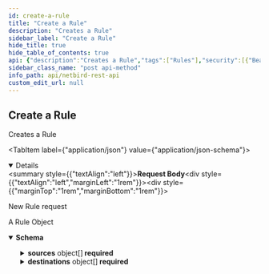 ```yaml
---
id: create-a-rule
title: "Create a Rule"
description: "Creates a Rule"
sidebar_label: "Create a Rule"
hide_title: true
hide_table_of_contents: true
api: {"description":"Creates a Rule","tags":["Rules"],"security":[{"BearerAuth":[]},{"TokenAuth":[]}],"requestBody":{"description":"New Rule request","content":{"application/json":{"schema":{"allOf":[{"type":"object","properties":{"name":{"description":"Rule name identifier","type":"string"},"description":{"description":"Rule friendly description","type":"string"},"disabled":{"description":"Rules status","type":"boolean"},"flow":{"description":"Rule flow, currently, only \"bidirect\" for bi-directional traffic is accepted","type":"string"}},"required":["name","description","disabled","flow"],"title":"RuleMinimum"},{"type":"object","properties":{"sources":{"type":"array","items":{"type":"string"}},"destinations":{"type":"array","items":{"type":"string"}}}}]}}}},"responses":{"200":{"description":"A Rule Object","content":{"application/json":{"schema":{"allOf":[{"type":"object","properties":{"id":{"description":"Rule ID","type":"string"}},"required":["id"]},{"type":"object","properties":{"name":{"description":"Rule name identifier","type":"string"},"description":{"description":"Rule friendly description","type":"string"},"disabled":{"description":"Rules status","type":"boolean"},"flow":{"description":"Rule flow, currently, only \"bidirect\" for bi-directional traffic is accepted","type":"string"}},"required":["name","description","disabled","flow"],"title":"RuleMinimum"},{"type":"object","properties":{"sources":{"description":"Rule source groups","type":"array","items":{"type":"object","properties":{"id":{"description":"Group ID","type":"string"},"name":{"description":"Group Name identifier","type":"string"},"peers_count":{"description":"Count of peers associated to the group","type":"integer"}},"required":["id","name","peers_count"],"title":"GroupMinimum"}},"destinations":{"description":"Rule destination groups","type":"array","items":{"type":"object","properties":{"id":{"description":"Group ID","type":"string"},"name":{"description":"Group Name identifier","type":"string"},"peers_count":{"description":"Count of peers associated to the group","type":"integer"}},"required":["id","name","peers_count"],"title":"GroupMinimum"}}},"required":["sources","destinations"]}],"title":"Rule"}}}}},"method":"post","path":"/api/rules","servers":[{"url":"https://netbird.io","description":"Default server"}],"securitySchemes":{"BearerAuth":{"type":"http","scheme":"bearer","bearerFormat":"JWT"},"TokenAuth":{"type":"apiKey","in":"header","name":"Authorization","description":"Prefix the value with \\\"Token\\\" to indicate the custom authorization type"}},"jsonRequestBodyExample":{"name":"string","description":"string","disabled":true,"flow":"string","sources":["string"],"destinations":["string"]},"info":{"title":"NetBird REST API","description":"API to manipulate groups, rules, policies and retrieve information about peers and users","version":"0.0.1"},"postman":{"name":"Create a Rule","description":{"content":"Creates a Rule","type":"text/plain"},"url":{"path":["api","rules"],"host":["{{baseUrl}}"],"query":[],"variable":[]},"header":[{"key":"Content-Type","value":"application/json"},{"key":"Accept","value":"application/json"}],"method":"POST","body":{"mode":"raw","raw":"\"\"","options":{"raw":{"language":"json"}}},"auth":{"type":"bearer","bearer":[{"type":"any","value":"<Bearer Token>","key":"token"}]}}}
sidebar_class_name: "post api-method"
info_path: api/netbird-rest-api
custom_edit_url: null
---
```



## Create a Rule



Creates a Rule

<MimeTabs><TabItem label={"application/json"} value={"application/json-schema"}><details style={{}} data-collapsed={false} open={true}><summary style={{"textAlign":"left"}}><strong>Request Body</strong></summary><div style={{"textAlign":"left","marginLeft":"1rem"}}><div style={{"marginTop":"1rem","marginBottom":"1rem"}}>

New Rule request

</div></div><ul style={{"marginLeft":"1rem"}}><SchemaItem collapsible={false} name={"name"} required={true} schemaName={"string"} qualifierMessage={undefined} schema={{"description":"Rule name identifier","type":"string"}}></SchemaItem><SchemaItem collapsible={false} name={"description"} required={true} schemaName={"string"} qualifierMessage={undefined} schema={{"description":"Rule friendly description","type":"string"}}></SchemaItem><SchemaItem collapsible={false} name={"disabled"} required={true} schemaName={"boolean"} qualifierMessage={undefined} schema={{"description":"Rules status","type":"boolean"}}></SchemaItem><SchemaItem collapsible={false} name={"flow"} required={true} schemaName={"string"} qualifierMessage={undefined} schema={{"description":"Rule flow, currently, only \"bidirect\" for bi-directional traffic is accepted","type":"string"}}></SchemaItem><SchemaItem collapsible={false} name={"sources"} required={false} schemaName={"string[]"} qualifierMessage={undefined} schema={{"type":"array","items":{"type":"string"}}}></SchemaItem><SchemaItem collapsible={false} name={"destinations"} required={false} schemaName={"string[]"} qualifierMessage={undefined} schema={{"type":"array","items":{"type":"string"}}}></SchemaItem></ul></details></TabItem></MimeTabs><div><ApiTabs><TabItem label={"200"} value={"200"}><div>

A Rule Object

</div><div><MimeTabs schemaType={"response"}><TabItem label={"application/json"} value={"application/json"}><SchemaTabs><TabItem label={"Schema"} value={"Schema"}><details style={{}} data-collapsed={false} open={true}><summary style={{"textAlign":"left"}}><strong>Schema</strong></summary><div style={{"textAlign":"left","marginLeft":"1rem"}}></div><ul style={{"marginLeft":"1rem"}}><SchemaItem collapsible={false} name={"id"} required={true} schemaName={"string"} qualifierMessage={undefined} schema={{"description":"Rule ID","type":"string"}}></SchemaItem><SchemaItem collapsible={false} name={"name"} required={true} schemaName={"string"} qualifierMessage={undefined} schema={{"description":"Rule name identifier","type":"string"}}></SchemaItem><SchemaItem collapsible={false} name={"description"} required={true} schemaName={"string"} qualifierMessage={undefined} schema={{"description":"Rule friendly description","type":"string"}}></SchemaItem><SchemaItem collapsible={false} name={"disabled"} required={true} schemaName={"boolean"} qualifierMessage={undefined} schema={{"description":"Rules status","type":"boolean"}}></SchemaItem><SchemaItem collapsible={false} name={"flow"} required={true} schemaName={"string"} qualifierMessage={undefined} schema={{"description":"Rule flow, currently, only \"bidirect\" for bi-directional traffic is accepted","type":"string"}}></SchemaItem><SchemaItem collapsible={true} className={"schemaItem"}><details style={{}}><summary style={{}}><strong>sources</strong><span style={{"opacity":"0.6"}}> object[]</span><strong style={{"fontSize":"var(--ifm-code-font-size)","color":"var(--openapi-required)"}}> required</strong></summary><div style={{"marginLeft":"1rem"}}><div style={{"marginTop":".5rem","marginBottom":".5rem"}}>

Rule source groups

</div><li><div style={{"fontSize":"var(--ifm-code-font-size)","opacity":"0.6","marginLeft":"-.5rem","paddingBottom":".5rem"}}>Array [</div></li><SchemaItem collapsible={false} name={"id"} required={true} schemaName={"string"} qualifierMessage={undefined} schema={{"description":"Group ID","type":"string"}}></SchemaItem><SchemaItem collapsible={false} name={"name"} required={true} schemaName={"string"} qualifierMessage={undefined} schema={{"description":"Group Name identifier","type":"string"}}></SchemaItem><SchemaItem collapsible={false} name={"peers_count"} required={true} schemaName={"integer"} qualifierMessage={undefined} schema={{"description":"Count of peers associated to the group","type":"integer"}}></SchemaItem><li><div style={{"fontSize":"var(--ifm-code-font-size)","opacity":"0.6","marginLeft":"-.5rem"}}>]</div></li></div></details></SchemaItem><SchemaItem collapsible={true} className={"schemaItem"}><details style={{}}><summary style={{}}><strong>destinations</strong><span style={{"opacity":"0.6"}}> object[]</span><strong style={{"fontSize":"var(--ifm-code-font-size)","color":"var(--openapi-required)"}}> required</strong></summary><div style={{"marginLeft":"1rem"}}><div style={{"marginTop":".5rem","marginBottom":".5rem"}}>

Rule destination groups

</div><li><div style={{"fontSize":"var(--ifm-code-font-size)","opacity":"0.6","marginLeft":"-.5rem","paddingBottom":".5rem"}}>Array [</div></li><SchemaItem collapsible={false} name={"id"} required={true} schemaName={"string"} qualifierMessage={undefined} schema={{"description":"Group ID","type":"string"}}></SchemaItem><SchemaItem collapsible={false} name={"name"} required={true} schemaName={"string"} qualifierMessage={undefined} schema={{"description":"Group Name identifier","type":"string"}}></SchemaItem><SchemaItem collapsible={false} name={"peers_count"} required={true} schemaName={"integer"} qualifierMessage={undefined} schema={{"description":"Count of peers associated to the group","type":"integer"}}></SchemaItem><li><div style={{"fontSize":"var(--ifm-code-font-size)","opacity":"0.6","marginLeft":"-.5rem"}}>]</div></li></div></details></SchemaItem></ul></details></TabItem><TabItem label={"Example (from schema)"} value={"Example (from schema)"}><ResponseSamples responseExample={"{\n  \"id\": \"string\",\n  \"name\": \"string\",\n  \"description\": \"string\",\n  \"disabled\": true,\n  \"flow\": \"string\",\n  \"sources\": [\n    {\n      \"id\": \"string\",\n      \"name\": \"string\",\n      \"peers_count\": 0\n    }\n  ],\n  \"destinations\": [\n    {\n      \"id\": \"string\",\n      \"name\": \"string\",\n      \"peers_count\": 0\n    }\n  ]\n}"} language={"json"}></ResponseSamples></TabItem></SchemaTabs></TabItem></MimeTabs></div></TabItem></ApiTabs></div>
      